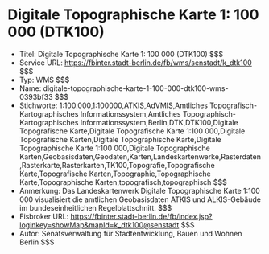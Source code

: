 # Digitale Topographische Karte 1: 100 000 (DTK100)
- Titel: Digitale Topographische Karte 1: 100 000 (DTK100) $$$
- Service URL: https://fbinter.stadt-berlin.de/fb/wms/senstadt/k_dtk100 $$$
- Typ: WMS $$$
- Name: digitale-topographische-karte-1-100-000-dtk100-wms-0393bf33 $$$
- Stichworte: 1:100.000,1:100000,ATKIS,AdVMIS,Amtliches Topografisch-Kartographisches Informationssystem,Amtliches Topographisch-Kartographisches Informationssystem,Berlin,DTK,DTK100,Digitale Topografische Karte,Digitale Topografische Karte 1:100 000,Digitale Topografische Karten,Digitale Topographische Karte,Digitale Topographische Karte 1:100 000,Digitale Topographische Karten,Geobasisdaten,Geodaten,Karten,Landeskartenwerke,Rasterdaten,Rasterkarte,Rasterkarten,TK100,Topografie,Topografische Karte,Topografische Karten,Topographie,Topographische Karte,Topographische Karten,topografisch,topographisch $$$
- Anmerkung: Das Landeskartenwerk Digitale Topographische Karte 1:100 000 visualisiert die amtlichen Geobasisdaten ATKIS und ALKIS-Gebäude im bundeseinheitlichen Regelblattschnitt. $$$
- Fisbroker URL: https://fbinter.stadt-berlin.de/fb/index.jsp?loginkey=showMap&mapId=k_dtk100@senstadt $$$
- Autor: Senatsverwaltung für Stadtentwicklung, Bauen und Wohnen Berlin $$$

